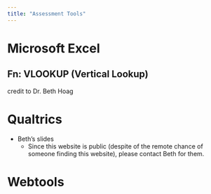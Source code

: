```yaml
---
title: "Assessment Tools"
---
```



# Microsoft Excel

## Fn: VLOOKUP (Vertical Lookup)

credit to Dr. Beth Hoag

# Qualtrics
- Beth's slides
  - Since this website is public (despite of the remote chance of someone finding this website), please contact Beth for them.

# Webtools